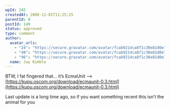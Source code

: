 ```yaml
---
wpId: 245
createdAt: 2008-12-01T11:25:25
parentId: 0
postId: 149
status: approved
type: comment
author:
  avatar_urls:
    - "24": "https://secure.gravatar.com/avatar/fcab9214ca8f1c30e81d0e789b5771cd?s=24&d=mm&r=g"
    - "48": "https://secure.gravatar.com/avatar/fcab9214ca8f1c30e81d0e789b5771cd?s=48&d=mm&r=g"
    - "96": "https://secure.gravatar.com/avatar/fcab9214ca8f1c30e81d0e789b5771cd?s=96&d=mm&r=g"
  name: Jay Kimble
---
```


BTW, I fat fingered that… it’s EcmaUnit –> [https://kupu.oscom.org/download/ecmaunit-0.3.html](https://kupu.oscom.org/download/ecmaunit-0.3.html)

Last update is a long time ago, so if you want something recent this isn’t the animal for you